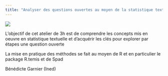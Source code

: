 ```yaml
---
title: "Analyser des questions ouvertes au moyen de la statistique textuelle"
---
```


![](images/im_quantilille2023.png){fig-align="center"}

L'objectif de cet atelier de 3h est de comprendre les concepts mis en oeuvre en statistique textuelle et d'acquérir les clés pour explorer par étapes une question ouverte 

La mise en pratique des méthodes se fait au moyen de R et en particulier le package R.temis et de Spad

Bénédicte Garnier (Ined)
